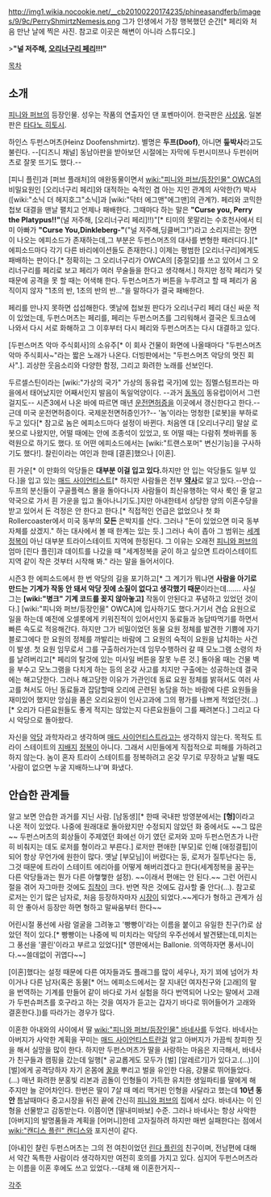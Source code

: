 http://img1.wikia.nocookie.net/__cb20100220174235/phineasandferb/images/9/9c/PerryShmirtzNemesis.png
그가 인생에서 가장 행복했던 순간[* 페리와 처음 만난 날에 찍은 사진. 참고로 이곳은 해변이 아니라 스튜디오.]

>'''"널 저주해, [[오리너구리 페리]]!!!"'''

[[목차]]
== 소개 ==
[[피니와 퍼브]]의 등장인물. 성우는 작품의 연출자인 댄 포벤마이어. 한국판은 [[사성웅]]. 일본판은 [[타다노 히토시]].

하인스 두펀스머츠(Heinz Doofenshmirtz). 별명은 '''두프(Doof)''', 아니면 '''둪박사'''라고도 불린다. --[디즈니 채널] 동남아판을 받아보던 시절에는 자막에 두펀시미쯔나 두펀쉬머츠로 잘못 뜨기도 했다.--

[피니 플린]과 [퍼브 플래처]의 애완동물이면서 [[wiki:"피니와 퍼브/등장인물" OWCA]]의 비밀요원인 [오리너구리 페리]와 대적하는 숙적인 겸 아는 지인 관계의 사악한(?) 박사([wiki:"소닉 더 헤지호그"소닉]과 [wiki:"닥터 에그맨"에그맨]의 관계?). 페리와 코믹한 첩보 대결을 맨날 펼치고 언제나 패배한다. 그때마다 하는 말은 '''"Curse you, Perry the Platypus!!"'''(널 저주해, [오리너구리 페리]!!)"[* 티미의 못말리는 수호천사에서 티미 아빠가 '''"Curse You,Dinkleberg-"'''("널 저주해,딩클버그!")라고 소리지르는 장면이 나오는 에피소드가 존재하는데,그 부분은 두펀스머츠의 대사를 변형한 패러디다.][* 에피소드마다 각기 다른 바리에이션들도 존재한다.] 이제는 평범한 [오리너구리]에게도 패배하는 판이다.[* 정확히는 그 오리너구리가 OWCA의 [중절모]를 쓰고 있어서 그 오리너구리를 페리로 보고 페리가 여러 무술들을 한다고 생각해서.]
하지만 정작 페리가 덫 때문에 공격을 못 할 때는 어색해 한다. 두펀스머츠가 버튼을 누루려고 할 때 페리가 움직이지 않자 "1초의 반, 1초의 반의 반..."을 말하다가 결국 패배한다. 

페리를 만나지 못하면 섭섭해한다. 옛날에 첩보원 판다가 오리너구리 페리 대신 싸운 적이 있었는데, 두펀스머츠는 페리를, 페리는 두펀스머츠를 그리워해서 결국은 토크쇼에 나와서 다시 서로 화해하고 그 이후부터 다시 페리와 두펀스머츠는 다시 대결하고 있다. 

[두펀스머츠 악마 주식회사]의 소유주[* 이 회사 건물이 화면에 나올때마다 "두펀스머츠 악마 주식회사~"라는 짧은 노래가 나온다. 더빙판에서는 "두펀스머츠 악당의 멋진 회사".]. 괴상한 웃음소리와 다양한 함정, 그리고 화려한 노래를 선보인다. 

두르셀스틴이라는 [wiki:"가상의 국가" 가상의 동유럽 국가]에 있는 짐멜스텀프라는 마을에서 태어났지만 어째서인지 발음이 독일억양이다. --과거 [[동독]]이 동유럽이어서 그런걸지도-- 시즌3에서 나온 바에 따르면 매년 [[운전면허]]증을 이곳에서 갱신한다고 한다.--근데 미국 운전면허증이다. 국제운전면허증인가?--  '놈'이라는 멍청한 [로봇]을 부하로 두고 있다[* 참고로 놈은 에피소드마다 설정이 바뀐다. 처음엔 대 [오리너구리] 말살 로봇으로 나왔지만, 어떨 때에는 안에 조종석이 있었고, 또 어떨 때는 다람쥐 쳇바퀴를 동력원으로 하기도 했다. 또 어떤 에피소드에서는 [wiki:"트랜스포머" 변신기능]을 구사하기도 했다!]. 찰린이라는 여인과 한때 [결혼]했으나 [이혼].

흰 가운[* 이 만화의 악당들은 '''대부분 이걸 입고 있다.'''하지만 안 입는 악당들도 일부 있다.]을 입고 있는 [[매드 사이언티스트]][* 하지만 사람들은 전부 '''[[약사]]'''로 알고 있다.--안습-- 두프의 분신들이 구골플렉스 몰을 돌아다니자 사람들이 최신유행하는 약사 룩인 줄 알고 약국으로 가서 흰 가운을 입고 돌아나니기도.]지만 아내한테서 상당한 양의 이혼수당을 받고 있어서 돈 걱정은 안 한다고 한다.[* 직접적인 언급은 없었으나 첫 화 Rollercoaster에서 미국 동부의 '''모든''' 은박지를 산다. 그러나 "돈이 있었으면 미국 동부 자체를 샀겠지." 하는 대사에서 볼 때 한계는 있는 듯.] 그러나 속이 좁아 그 범위는 [[세계정복]]이 아닌 대부분 트라이스테이트 지역에 한정된다. 그 이유는 오래전 [[피니와 퍼브]]의 엄마 [린다 플린]과 데이트를 나갔을 때 "세계정복을 굳이 하고 싶으면 트라이스테이트 지역 같이 작은 것부터 시작해 봐." 라는 말을 들어서이다.

시즌3 한 에피소드에서 한 번 악당의 길을 포기하고[* 그 계기가 뭐냐면 '''사람을 아기로 만드는 기계가 작동 안 돼서 악당 짓에 소질이 없다고 생각했기 때문'''이라는데……. 사실 그는 '''[wiki:"병크" 기계 코드를 꽂지 않아놓고]''' 작동이 안된다고 푸념하고 있었던 것이다.] [wiki:"피니와 퍼브/등장인물" OWCA]에 입사하기도 했다.거기서 견습 요원으로 일을 하는데 예전에 오셀롯에게 키워진적이 있어서인지 동료들과 농담따먹기를 하면서 빠른 속도로 적응해간다. 하지만 그가 비밀이었던 동물 요원 정체를 발견한 기쁨에 자기 블로그에다 한 요원의 정체를 까발리는 바람에 그 요원의 숙적이 요원을 납치하는 사건이 발생. 첫 요원 임무로서 그를 구출하러가는데 임무수행하러 갈 때 모노그램 소령의 차를 날려버리고[* 페리의 탈것에 있는 미사일 버튼을 잘못 누른 것.] 돌아올 때는 건물 벽을 부수고 모노그램을 다치게 하는 등의 온갖 사고를 치지만 구출에는 성공하는데 결국에는 해고당한다. 그러나 해고당한 이유가 가관인데 동료 요원 정체를 밝혀서도 여러 사고를 쳐서도 아닌 동료들과 잡담할때 오리에 곤련된 농담을 하는 바람에 다른 요원들을 재미있어 했지만 앙심을 품은 오리요원이 인사고과에 그의 평가를 나쁘게 적었던것(...)[* 오리가 다른요원들도 좋게 적지는 않았는지 다른요원들이 그를 째려본다.] 그리고 다시 악당으로 돌아왔다. 

자신을 [[악당]] 과학자라고 생각하며 [[매드 사이언티스트]]라고는 생각하지 않는다. 목적도 트라이 스테이트의 [[지배]]지 [[정복]]이 아니다. 그래서 시민들에게 직접적으로 피해를 가하려고 하지 않는다. 놈이 혼자 트라이 스테이트를 정복하려고 온갖 무기로 무장하고 날뛸 때도 '사람이 없으면 누굴 지배하느냐'며 화냈다. 
== 안습한 관계들 ==
알고 보면 안습한 과거를 지닌 사람. [남동생][* 한때 국내판 방영분에서는 '''[형]'''이라고 나온 적이 있었다. 나중에 원래대로 돌아왔지만 수정되지 않았던 화 중에서도 ~~그 많은~~ 두펀스머츠의 회상들이 주제였던 화에선 아기 였던 로저와 꼬마 두펀스먼츠가 나란히 비춰지는 데도 로저를 형이라고 부른다.] 로저만 편애한 [부모]로 인해 [애정결핍]이 되어 항상 무언가에 원한이 많다. 옛날 [부모님]이 버렸다는 둥, 로저가 질투난다는 둥, 그것 때문에 트라이 스테이트 에리아를 어떻게 해버리겠다고 한다(세계정복을 꿈꾸는 다른 악당들과는 뭔가 다른 아햏햏한 설정). ~~이래서 편애는 안 된다.~~ 그런 어린시절을 겪어 자그마한 것에도 [[집착]]이 크다. 반면 작은 것에도 감사할 줄 안다(…).  참고로 로저는 인기 많은 남자로, 처음 등장하자마자 [[시장]]이 되었다.~~게다가 형하고 관계가 심히 안 좋아서 등장만 하면 형하고 말싸움부터 한다~~

어린시절 풍선에 사람 얼굴을 그려놓고 '빵빵이'라는 이름을 붙이고 유일한 친구(?)로 삼았던 적이 있다.[* 빵빵이는 나중에 빅 미치라는 악당의 우주선에서 발견됐는데,미치는 그 풍선을 '콜린'이라고 부르고 있었다][* 영판에서는 Ballonie. 의역하자면 풍서니이다.~~쓸데없이 귀엽다~~]

[이혼]했다는 설정 때문에 다른 여자들과도 플래그를 많이 세우나, 자기 꾀에 넘어가 차이거나 다른 남자(혹은 동물[* 어느 에피소드에서는 잘 지내던 여자친구와 [고래]의 말을 번역하는 기계를 만들어 같이 바다로 가서 실험을 하다 번역되어 나오는 말에서 고래가 두펀슈퍼츠를 호구라고 하는 것을 여자가 듣고는 갑자기 바다로 뛰어들어가 고래와 결혼한다.])를 따라가는 경우가 많다.

이혼한 아내와의 사이에서 딸 [[wiki:"피니와 퍼브/등장인물" 바네사]]를 두었다. 바네사는 아버지가 사악한 계획을 꾸미는 [[매드 사이언티스트]]란걸 알고 아버지가 가끔씩 창피한 짓을 해서 실망을 많이 한다. 하지만 두펀스머츠가 딸을 사랑하는 마음은 지극해서, 바네사가 친구들과 캠핑을 갔는데 일행[* 공교롭게도 모두가 [벌] [알레르기]가 있다고.(…)]이 [벌]에게 공격당하자 자기 온몸에 [[꿀]]을 뿌리고 벌을 유인한 다음, 강물로 뛰어들었다.(…) 매년 화려한 분홍빛 리본과 곰돌이 인형들이 가득한 유치한 생일파티를 딸에게 해 주지만 늘 걷어차인다. 한번은 딸이 7살 때 메리 맥거핀 인형을 사달라고 했는데 '''10년 동안''' 틈날때마다 중고시장을 뒤진 끝에 간신히 [[피니와 퍼브]]의 집에서 샀다. 바네사는 이 인형을 선물받고 감동받는다. 이쯤이면 [딸내미바보] 수준. 그러나 바네사는 항상 사악한 [아버지]의 발명품들과 계획을 [어머니]한테 고자질하려 하지만 매번 실패한다는 점에서 [[wiki:"캔디스 플린" 캔디스]]와 포지션이 같다.

[아내]인 챨린 두펀스머츠는 그의 전 여친이었던 [[린다 플린]]의 친구이며, 전남편에 대해서 약간 독특한 사람이라 생각하지만 여전히 호의를 가지고 있다. 심지어 두펀스머츠라는 이름을 이혼 후에도 쓰고 있었다.--대체 왜 이혼한거지--


[[각주]]
